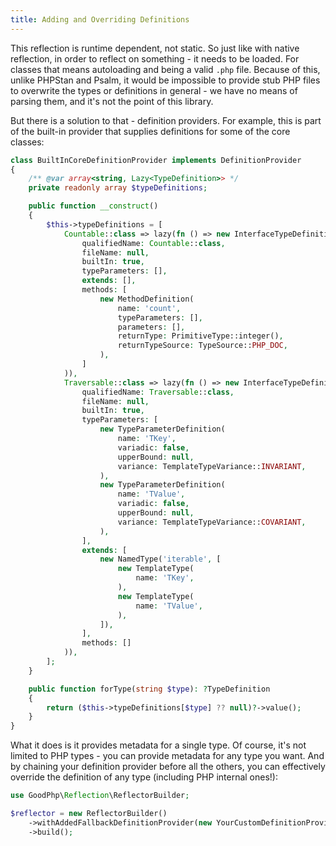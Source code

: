 ```yaml
---
title: Adding and Overriding Definitions
---
```


This reflection is runtime dependent, not static. So just like with native reflection, in order to reflect
on something - it needs to be loaded. For classes that means autoloading and being a valid `.php` file.
Because of this, unlike PHPStan and Psalm, it would be impossible to provide stub PHP files to overwrite
the types or definitions in general - we have no means of parsing them, and it's not the point of this library.

But there is a solution to that - definition providers. For example, this is part of the built-in provider
that supplies definitions for some of the core classes:

```php
class BuiltInCoreDefinitionProvider implements DefinitionProvider
{
	/** @var array<string, Lazy<TypeDefinition>> */
	private readonly array $typeDefinitions;

	public function __construct()
	{
		$this->typeDefinitions = [
			Countable::class => lazy(fn () => new InterfaceTypeDefinition(
				qualifiedName: Countable::class,
				fileName: null,
				builtIn: true,
				typeParameters: [],
				extends: [],
				methods: [
					new MethodDefinition(
						name: 'count',
						typeParameters: [],
						parameters: [],
						returnType: PrimitiveType::integer(),
						returnTypeSource: TypeSource::PHP_DOC,
					),
				]
			)),
			Traversable::class => lazy(fn () => new InterfaceTypeDefinition(
				qualifiedName: Traversable::class,
				fileName: null,
				builtIn: true,
				typeParameters: [
					new TypeParameterDefinition(
						name: 'TKey',
						variadic: false,
						upperBound: null,
						variance: TemplateTypeVariance::INVARIANT,
					),
					new TypeParameterDefinition(
						name: 'TValue',
						variadic: false,
						upperBound: null,
						variance: TemplateTypeVariance::COVARIANT,
					),
				],
				extends: [
					new NamedType('iterable', [
						new TemplateType(
							name: 'TKey',
						),
						new TemplateType(
							name: 'TValue',
						),
					]),
				],
				methods: []
			)),
		];
	}

	public function forType(string $type): ?TypeDefinition
	{
		return ($this->typeDefinitions[$type] ?? null)?->value();
	}
}
```

What it does is it provides metadata for a single type. Of course, it's not limited to PHP types - you can
provide metadata for any type you want. And by chaining your definition provider before all the others,
you can effectively override the definition of any type (including PHP internal ones!):

```php
use GoodPhp\Reflection\ReflectorBuilder;

$reflector = new ReflectorBuilder()
	->withAddedFallbackDefinitionProvider(new YourCustomDefinitionProvider())
	->build();
```
